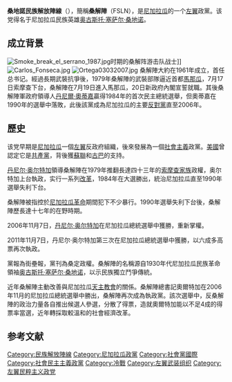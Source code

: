 {{NoteTA
|T=zh-hans:桑地诺民族解放阵线;zh-tw:桑定民族解放陣線;zh-hk:桑地諾民族解放陣線
|1=zh-hans:桑地诺;zh-tw:桑定;zh-hk:桑地諾
|2=zh-cn:奥尔特加;zh-tw:奧蒂嘉
}}
{{Infobox political party
| name = 桑地诺民族解放阵线
| country=尼加拉瓜
| colorcode=#8B0000
| name_native = Frente Sandinista de Liberación Nacional
| logo =[[Image:Flag_of_the_FSLN.png|200px]] 
| 创始人={{tsl|en|Carlos Fonseca|卡洛斯·丰塞卡}}
| chairman = [[丹尼尔·奥尔特加|丹尼尔·奥尔特加]] 
| foundation = 1961年7月23日
| colours = [[紅色|紅色]]和[[黑色|黑色]]
| position = [[左翼|左翼]]
| seats1_title =[[尼加拉瓜国民议会|国民议会]]
| seats1 = {{Infobox political party/seats|75|92|hex=#8B0000}}
| ideology      = {{link-es|桑地诺主义|Sandinismo}}<br>[[基督教左翼|基督教左翼]]<ref name="#1">{{cite web |author=Redacción Central |url=http://www.lavozdelsandinismo.com/nicaragua/2011-04-29/daniel-anuncia-que-a-partir-de-mayo-el-bono-cristiano-socialista-y-solidario-sera-de-setecientos-cordobas/ |title=Daniel: la unidad es fundamental para el proyecto Cristiano, Socialista y Solidario – LVDS |publisher=Lavozdelsandinismo.com |date=2011-04-29 |accessdate=2014-08-18 |archive-date=2016-04-02 |archive-url=https://web.archive.org/web/20160402212343/http://www.lavozdelsandinismo.com/nicaragua/2011-04-29/daniel-anuncia-que-a-partir-de-mayo-el-bono-cristiano-socialista-y-solidario-sera-de-setecientos-cordobas/ |dead-url=no }}</ref><ref name="#2">{{cite web |author=Redacción Central |url=http://www.lavozdelsandinismo.com/nicaragua/2012-12-24/rosario-estamos-profundamente-unidos-en-amor/ |title=Rosario: Queremos la unión de Nicaragua entera alrededor del Cristianismo, el Socialismo y la Solidaridad – LVDS |publisher=Lavozdelsandinismo.com |date=2012-12-24 |accessdate=2014-08-18 |archive-date=2016-04-05 |archive-url=https://web.archive.org/web/20160405101643/http://www.lavozdelsandinismo.com/nicaragua/2012-12-24/rosario-estamos-profundamente-unidos-en-amor/ |dead-url=no }}</ref><ref name="#3">{{cite web |author=Redacción Central |url=http://www.lavozdelsandinismo.com/nicaragua/2013-03-13/celebro-rosario-en-nombre-del-pueblo-y-el-gobierno-eleccion-del-papa-francisco-i// |title=Celebró Rosario en nombre del pueblo y el gobierno elección del papa Francisco – LVDS |publisher=Lavozdelsandinismo.com |date=2013-03-13 |accessdate=2014-08-18 |archive-date=2016-04-03 |archive-url=https://web.archive.org/web/20160403145640/http://www.lavozdelsandinismo.com/nicaragua/2013-03-13/celebro-rosario-en-nombre-del-pueblo-y-el-gobierno-eleccion-del-papa-francisco-i/ |dead-url=no }}</ref><br>[[基督教社会主义|基督教社会主义]]<ref name="#1"/><ref name="#2"/><ref name="#3"/><br>[[左翼民粹主义|左翼民粹主义]]<br>[[左翼民族主义|左翼民族主义]]<br>历史上：<br>[[马克思列宁主义|马克思列宁主义]]<br>（被指控）<ref>{{cite web|title=Comandante Daniel: En Nicaragua se han respetado los derechos humanos|date=September 4, 2018|publisher=Redvolución (Juventud Sandinista)|quote=Primero, yo siempre he partido del principio, y siempre lo he dicho, que el marxismo es una guía para la acción. Aquí, los primeros debates los tuvimos, recuerdo, con los muchachos, con los compañeros del partido socialista y dentro del mismo Frente Sandinista les parecía que no era correcto que el partido se llamase Frente Sandinista, sino que en todo caso debía llevar el nombre de un partido clásico, entendido en sus orígenes prácticos del pensamiento marxista en Europa y luego trasladado a América. Nosotros nos aferramos a que teníamos una fuente de valor política e ideológica que era Sandino (Augusto César). Sandino hacía una síntesis de lo que eran nuestros valores y nuestras luchas, con una esencia estrictamente y profundamente antiimperialista. Entonces, ese ha sido mi pensamiento. El marxismo, como un instrumento para desarrollar las ideas, para desarrollar los programas y para desarrollar la acción. Jamás nos dejamos llevar por lo que era la interpretación dogmática que el mismo Marx no la mandó, sino que partimos de ese principio y yo sigo pensando de esa manera, porque aquí, cuando hablamos de un gobierno que en esta nueva etapa de 2007 a 2018 logra un enorme avance como nunca en la historia de nuestro país en el campo económico, en el campo social, en seguridad, estabilidad, rompiendo esquemas, porque una alianza con empresarios, es decir, con la burguesía. Y esto hay compañeros que no lo pueden entender.|url=http://www.redvolucion.net/2018/09/04/comandante-daniel-en-nicaragua-se-han-respetado-los-derechos-humanos/|access-date=2019-03-01|archive-url=https://web.archive.org/web/20190302090527/http://www.redvolucion.net/2018/09/04/comandante-daniel-en-nicaragua-se-han-respetado-los-derechos-humanos/|archive-date=2019-03-02|dead-url=yes}}</ref><ref>{{cite web|title=LA FORMACIÓN DE UN MILITANTE REVOLUCIONARIO|date=November 21, 2018|publisher=Redvolución (Juventud Sandinista)|url=http://www.redvolucion.net/2018/11/21/la-formacion-de-un-militante-revolucionario/|access-date=2019-03-01|archive-url=https://web.archive.org/web/20190302024605/http://www.redvolucion.net/2018/11/21/la-formacion-de-un-militante-revolucionario/|archive-date=2019-03-02|dead-url=yes}}</ref>
| international = [[社會黨國際|社會黨國際]]（2019年1月以前）<ref>{{cite web|url=https://www.socialistinternational.org/noticias/press-releases/grave-concern-at-the-deterioration-of-the-political-situation-in-nicaragua-1855/|title=Grave concern at the deterioration of the political situation in Nicaragua|access-date=2021-07-25}}</ref> 
|affiliation1_title = 美洲组织
|affiliation1 = [[圣保罗论坛|圣保罗论坛]]<br>[[玻利瓦尔人民大会|玻利瓦尔人民大会]]<br>[[拉美加勒比政党常设会议|拉美加勒比政党常设会议]]
| headquarters = [[马那瓜|马那瓜]]
| website = [http://www.lavozdelsandinismo.com/ www.lavozdelsandinismo.com/]
| footnotes =
}}
'''桑地諾民族解放陣線'''（{{lang-es|Frente Sandinista de Liberación Nacional}}），簡稱'''桑解陣'''（FSLN），是[[尼加拉瓜|尼加拉瓜]]的一个[[左翼|左翼]]政黨。该党得名于尼加拉瓜民族英雄[[奥古斯托·塞萨尔·桑地诺|奥古斯托·塞萨尔·桑地诺]]。

== 成立背景 ==
[[File:Smoke_break_el_serrano_1987.jpg|thumb]]时期的桑解阵游击队战士]]
[[File:Carlos_Fonseca.jpg|thumb]]
[[File:Ortega03032007.jpg|thumb]]
桑解陣大約在1961年成立，首任总书记{{tsl|en|Carlos Fonseca|卡洛斯·丰塞卡}}。經過長期武裝抗爭後，1979年桑解陣的武裝部隊逼近首都[[馬那瓜|馬那瓜]]，7月17日索摩查下台，桑解陣在7月19日進入馬那瓜，20日新政府內閣宣誓就職。其後桑解陣軍政府領導人[[丹尼爾·奧蒂嘉|丹尼爾·奧蒂嘉]]贏得1984年的首次民主總統選舉，但奧蒂嘉在1990年的選舉中落敗，此後該黨成為尼加拉瓜的主要[[反對黨|反對黨]]直至2006年。

==歷史==
该党早期是[[尼加拉瓜|尼加拉瓜]]一個[[左翼|左翼]]反政府組織，後來發展為一個[[社會主義|社會主義]]政黨。[[美國|美國]]曾認定它是[[共產黨|共產黨]]，背後獲[[蘇聯|蘇聯]]和[[古巴|古巴]]的支持。

[[丹尼尔·奥尔特加|丹尼尔·奥尔特加]]領導桑解陣在1979年推翻長達四十三年的[[索摩查家族|索摩查家族]]政權，奥尔特加上台執政，实行一系列[[尼加拉瓜革命|改革]]，1984年在大選勝出，統治尼加拉瓜直至1990年選舉失利下台。

桑解陣被指控於[[尼加拉瓜革命|尼加拉瓜革命]]期間犯下不少暴行。1990年選舉失利下台後，桑解陣歷長達十七年的在野時期。

2006年11月7日，[[丹尼尔·奥尔特加|丹尼尔·奥尔特加]]在尼加拉瓜總統選舉中獲勝，重新掌權。

2011年11月7日，丹尼尔·奥尔特加第三次在尼加拉瓜總統選舉中獲勝，以六成多高票再次執政。

黨報為街壘報，黨刊為桑定政權。桑解陣的名稱源自1930年代尼加拉瓜民族革命領袖[[奥古斯托·塞萨尔·桑地诺|奥古斯托·塞萨尔·桑地诺]]，以示民族獨立鬥爭傳統。

近年桑解陣主動改善與尼加拉瓜[[天主教會|天主教會]]的關係。桑解陣總書記奧爾特加在2006年11月的尼加拉瓜總統選舉中勝出，桑解陣再次成為執政黨。該次選舉中，反桑解陣的政治力量各自推出候選人參選，分散了得票，造就奧爾特加能以不足4成的得票率當選，近年轉採取較溫和的社會經濟改革。

==参考文献==
{{reflist}}
{{Cold War}}
{{DEFAULTSORT:S}}
[[Category:民族解放陣線|Category:民族解放陣線]]
[[Category:尼加拉瓜政黨|Category:尼加拉瓜政黨]]
[[Category:社會黨國際|Category:社會黨國際]]
[[Category:社會民主主義政黨|Category:社會民主主義政黨]]
[[Category:冷戰|Category:冷戰]]
[[Category:左翼武装组织|Category:左翼武装组织]]
[[Category:左翼民粹主义政党|Category:左翼民粹主义政党]]